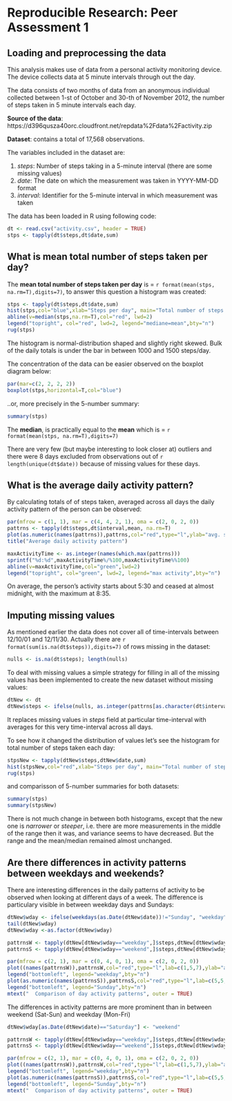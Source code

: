 # Reproducible Research: Peer Assessment 1


## Loading and preprocessing the data
This analysis makes use of data from a personal activity monitoring device. 
The device collects data at 5 minute intervals through out the day. 

The data consists of two months of data from an anonymous individual collected between 1-st of October and 30-th of November 2012, the number of steps taken in 5 minute intervals each day.

**Source of the data**: https://d396qusza40orc.cloudfront.net/repdata%2Fdata%2Factivity.zip

**Dataset**: contains a total of 17,568 observations.

The variables included in the dataset are:

1. *steps*: Number of steps taking in a 5-minute interval (there are some missing values)
2. *date*: The date on which the measurement was taken in YYYY-MM-DD format
3. *interval*: Identifier for the 5-minute interval in which measurement was taken

The data has been loaded in R using following code:
```r
dt <- read.csv("activity.csv", header = TRUE)
stps <- tapply(dt$steps,dt$date,sum)
```

## What is mean total number of steps taken per day?
The **mean total number of steps taken per day** is = `r format(mean(stps, na.rm=T),digits=7)`,
to answer this question a histogram was created:

```r
stps <- tapply(dt$steps,dt$date,sum)
hist(stps,col="blue",xlab="Steps per day", main="Total number of steps taken each day")
abline(v=median(stps,na.rm=T),col="red", lwd=2)
legend("topright", col="red", lwd=2, legend="mediane=mean",bty="n")
rug(stps)
```

The histogram is normal-distribution shaped and slightly right skewed.
Bulk of the daily totals is under the bar in between 1000 and 1500 steps/day.

The concentration of the data can be easier observed on the boxplot diagram below:

```r
par(mar=c(2, 2, 2, 2))
boxplot(stps,horizontal=T,col="blue")
```

..or, more precisely in the 5-number summary:
```r
summary(stps)
```
The **median**, is practically equal to the **mean** which is = `r format(mean(stps, na.rm=T),digits=7)`

There are very few (but maybe interesting to look closer at) outliers and there were 8 days excluded from observations out of `r length(unique(dt$date))` because of missing values for these days.

## What is the average daily activity pattern?
By calculating totals of of steps taken, averaged across all days the daily activity pattern of the person can be observed:

```r
par(mfrow = c(1, 1), mar = c(4, 4, 2, 1), oma = c(2, 0, 2, 0))
pattrns <- tapply(dt$steps,dt$interval,mean, na.rm=T)
plot(as.numeric(names(pattrns)),pattrns,col="red",type="l",ylab="avg. steps/5min",xlab="time (hhmm)",lab=c(5,10,7))
title("Average daily activity pattern")

maxActivityTime <- as.integer(names(which.max(pattrns)))
sprintf("%d:%d",maxActivityTime%/%100,maxActivityTime%%100)
abline(v=maxActivityTime,col="green",lwd=2)
legend("topright", col="green", lwd=2, legend="max activity",bty="n")
```
On average, the person's activity starts about 5:30 and ceased at almost midnight, with the maximum at 8:35.

## Imputing missing values

As mentioned earlier the data does not cover all of time-intervals between 12/10/01 and 12/11/30. 
Actually there are `r format(sum(is.na(dt$steps)),digits=7)` of rows missing in the dataset:
```r
nulls <- is.na(dt$steps); length(nulls)
```
To deal with missing values a simple strategy for filling in all of the missing values has been implemented to create the new dataset without missing values:

```r
dtNew <- dt
dtNew$steps <- ifelse(nulls, as.integer(pattrns[as.character(dt$interval)]),dt$steps )
```
It replaces missing values in *steps* field at particular time-interval with  averages for this very time-interval across all days.

To see how it changed the distribution of values let's see the histogram for total number of steps taken each day:

```r
stpsNew <- tapply(dtNew$steps,dtNew$date,sum)
hist(stpsNew,col="red",xlab="Steps per day", main="Total number of steps taken each day")
rug(stps)

```

and comparisson of 5-number summaries for both datasets:

```r
summary(stps)
summary(stpsNew)
```

There is not much change in between both histograms, except that the new one is *narrower* or *steeper*, i.e. there are more measurements in the middle of the range then it was, and variance seems to have decreased. But the range and the mean/median remained almost unchanged.


## Are there differences in activity patterns between weekdays and weekends?
There are interesting differences in the daily patterns of activity to be observed when looking at  different days of a week. The difference is particulary visible in between weekday days and Sundays:

```r

dtNew$wday <- ifelse(weekdays(as.Date(dtNew$date))!="Sunday", "weekday","weekend")
tail(dtNew$wday)
dtNew$wday <-as.factor(dtNew$wday)

pattrnsW <- tapply(dtNew[dtNew$wday=="weekday",]$steps,dtNew[dtNew$wday=="weekday",]$interval,mean)
pattrnsS <- tapply(dtNew[dtNew$wday=="weekend",]$steps,dtNew[dtNew$wday=="weekend",]$interval,mean)

par(mfrow = c(2, 1), mar = c(0, 4, 0, 1), oma = c(2, 0, 2, 0))
plot((names(pattrnsW)),pattrnsW,col="red",type="l",lab=c(1,5,7),ylab="avg. steps/5min",xlab="")
legend("bottomleft", legend="weekday",bty="n")
plot(as.numeric(names(pattrnsS)),pattrnsS,col="red",type="l",lab=c(5,5,7),ylab="avg. steps/5min",xlab="time (5 min intervals)")
legend("bottomleft", legend="Sunday",bty="n")
mtext("  Comparison of day activity patterns", outer = TRUE)
```

The differences in activity patterns are more prominent than in between weekend (Sat-Sun) and weekday (Mon-Fri)
```r

dtNew$wday[as.Date(dtNew$date)=="Saturday"] <- "weekend"

pattrnsW <- tapply(dtNew[dtNew$wday=="weekday",]$steps,dtNew[dtNew$wday=="weekday",]$interval,mean)
pattrnsS <- tapply(dtNew[dtNew$wday=="weekend",]$steps,dtNew[dtNew$wday=="weekend",]$interval,mean)

par(mfrow = c(2, 1), mar = c(0, 4, 0, 1), oma = c(2, 0, 2, 0))
plot((names(pattrnsW)),pattrnsW,col="red",type="l",lab=c(1,5,7),ylab="avg. steps/5min",xlab="")
legend("bottomleft", legend="weekday",bty="n")
plot(as.numeric(names(pattrnsS)),pattrnsS,col="red",type="l",lab=c(5,5,7),ylab="avg. steps/5min",xlab="time (5 min intervals)")
legend("bottomleft", legend="Sunday",bty="n")
mtext("  Comparison of day activity patterns", outer = TRUE)
```



